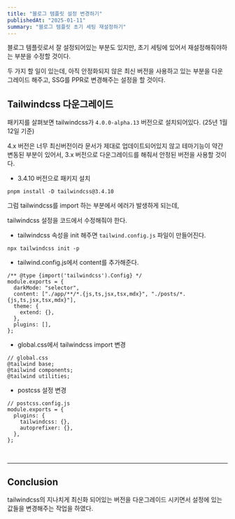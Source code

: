```yaml
---
title: "블로그 템플릿 설정 변경하기"
publishedAt: "2025-01-11"
summary: "블로그 템플릿 초기 세팅 재설정하기"
---
```


블로그 템플릿로서 잘 설정되어있는 부분도 있지만, 초기 세팅에 있어서 재설정해줘야하는 부분을 수정할 것이다.

두 가지 할 일이 있는데, 아직 안정화되지 않은 최신 버전을 사용하고 있는 부분을 다운그레이드 해주고, SSG를 PPR로 변경해주는 설정을 할 것이다.

## Tailwindcss 다운그레이드

패키지를 살펴보면 tailwindcss가 `4.0.0-alpha.13` 버전으로 설치되어있다. (25년 1월 12일 기준)

4.x 버전은 너무 최신버전이라 문서가 제대로 업데이트되어있지 않고 테마기능이 약간 변동된 부분이 있어서,
3.x 버전으로 다운그레이드를 해줘서 안정된 버전을 사용할 것이다.

- 3.4.10 버전으로 패키지 설치

```
pnpm install -D tailwindcss@3.4.10
```

그럼 tailwindcss를 import 하는 부분에서 에러가 발생하게 되는데,

tailwindcss 설정을 코드에서 수정해줘야 한다.

- tailwindcss 속성을 init 해주면 `tailwind.config.js` 파일이 만들어진다.

```
npx tailwindcss init -p
```

- tailwind.config.js에서 content를 추가해준다.

```
/** @type {import('tailwindcss').Config} */
module.exports = {
  darkMode: "selector",
  content: ["./app/**/*.{js,ts,jsx,tsx,mdx}", "./posts/*.{js,ts,jsx,tsx,mdx}"],
  theme: {
    extend: {},
  },
  plugins: [],
};
```

- global.css에서 tailwindcss import 변경

```
// global.css
@tailwind base;
@tailwind components;
@tailwind utilities;
```

- postcss 설정 변경

```
// postcss.config.js
module.exports = {
  plugins: {
    tailwindcss: {},
    autoprefixer: {},
  },
};
```

<br />

---

## Conclusion

tailwindcss의 지나치게 최신화 되어있는 버전을 다운그레이드 시키면서 설정에 있는 값들을 변경해주는 작업을 하였다.
